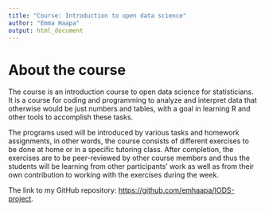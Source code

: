 ```yaml
---
title: "Course: Introduction to open data science"
author: "Emma Haapa"
output: html_document
---
```

# About the course {#anchor} 

The course is an introduction course to open data science for statisticians. It is a course for coding and programming to analyze and interpret data that otherwise would be just numbers and tables, with a goal in learning R and other tools to accomplish these tasks. 

The programs used will be introduced by various tasks and homework assignments, in other words, the course consists of different exercises to be done at home or in a specific tutoring class. After completion, the exercises are to be peer-reviewed by other course members and thus the students will be learning from other participants' work as well as from their own contribution to working with the exercises during the week.

The link to my GitHub repository:
<https://github.com/emhaapa/IODS-project>.